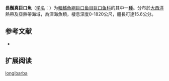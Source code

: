 {{Speciesbox
| name = 長鬚真巨口魚
| status = NE
| status_system = IUCN3.1
| image = 
| genus = Eustomias
| species = longibarba
| authority = [[Parr|Parr]], 1927
| synonyms = *''Eustomias longibarbus''<br /><small>Parr, 1927</small>
}}

'''長鬚真巨口魚'''（[[学名|学名]]：{{lang|la|''Eustomias longibarba''}}）为[[輻鰭魚綱|輻鰭魚綱]][[巨口鱼目|巨口鱼目]][[巨口鱼科|巨口鱼科]]的其中一[[種|種]]。分布於[[大西洋|大西洋]]熱帶及亞熱帶海域，為深海魚類，棲息深度0-1820公尺，體長可達15.6公分。

== 参考文献 ==
{{refbegin}}
*{{FishBase_species|genus=Eustomias|species=longibarba|year=2012|month=2}}
{{refend}}

== 扩展阅读 ==
{{refbegin}}
{{wikispecies-inline|Eustomias longibarba|長鬚真巨口魚}}
{{refend}}
{{Taxonbar|from=Q628861}}

[[Category:真巨口鱼属|longibarba]]